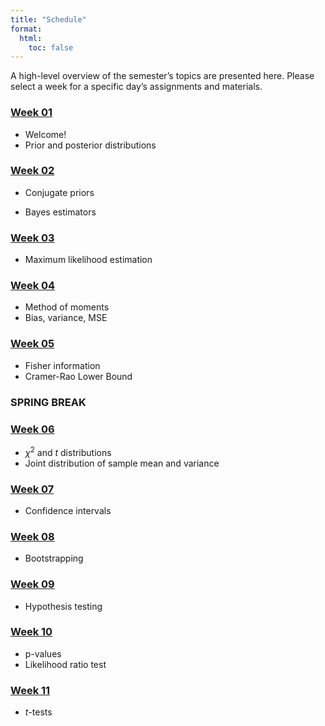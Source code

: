 ```yaml
---
title: "Schedule"
format: 
  html: 
    toc: false
---
```


A high-level overview of the semester's topics are presented here. Please select a week for a specific day's assignments and materials.

### [Week 01](weeks/week-01.qmd)

-   Welcome!
-   Prior and posterior distributions

### [Week 02](weeks/week-02.qmd)

-   Conjugate priors

-   Bayes estimators

### [Week 03](weeks/week-03.qmd)

-   Maximum likelihood estimation

### [Week 04](weeks/week-04.qmd)

-   Method of moments
-   Bias, variance, MSE

### [Week 05](weeks/week-05.qmd)

-   Fisher information
-   Cramer-Rao Lower Bound

### SPRING BREAK

### [Week 06](weeks/week-06.qmd)

-   $\chi^2$ and $t$ distributions
-   Joint distribution of sample mean and variance

### [Week 07](weeks/week-07.qmd)

-   Confidence intervals

### [Week 08](weeks/week-08.qmd)

-   Bootstrapping

### [Week 09](weeks/week-09.qmd)

-   Hypothesis testing

### [Week 10](weeks/week-10.qmd)

-   p-values
-   Likelihood ratio test

### [Week 11](weeks/week-11.qmd)

-   $t$-tests
